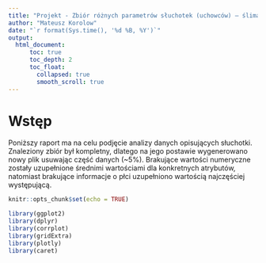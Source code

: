 ---
title: "Projekt - Zbiór różnych parametrów słuchotek (uchowców) – ślimaków morskich"
author: "Mateusz Korolow"
date: "`r format(Sys.time(), '%d %B, %Y')`"
output:
  html_document:
      toc: true
      toc_depth: 2
      toc_float:
        collapsed: true
        smooth_scroll: true
---

# Wstęp

Poniższy raport ma na celu podjęcie analizy danych opisujących słuchotki. Znaleziony zbiór był kompletny, dlatego na jego postawie  wygenerowano nowy plik usuwając część danych (~5%). Brakujące wartości numeryczne zostały uzupełnione średnimi wartościami dla konkretnych atrybutów, natomiast brakujące informacje o płci uzupełniono wartością najczęściej występującą.

```{r setup, include=FALSE}
knitr::opts_chunk$set(echo = TRUE)
```

```{r library, include=FALSE}
library(ggplot2)
library(dplyr)
library(corrplot)
library(gridExtra)
library(plotly)
library(caret)
```
